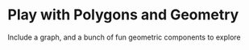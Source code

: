 # Play with Polygons and Geometry

Include a graph, and a bunch of fun geometric components to explore